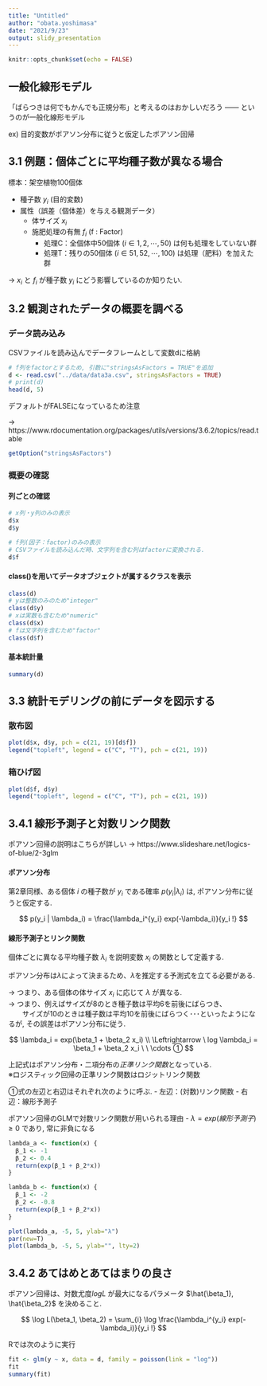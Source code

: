 ```yaml
---
title: "Untitled"
author: "obata.yoshimasa"
date: "2021/9/23"
output: slidy_presentation
---
```


```r
knitr::opts_chunk$set(echo = FALSE)
```

## 一般化線形モデル

「ばらつきは何でもかんでも正規分布」と考えるのはおかしいだろう ------ というのが一般化線形モデル

ex) 目的変数がポアソン分布に従うと仮定したポアソン回帰


## 3.1 例題：個体ごとに平均種子数が異なる場合

標本：架空植物100個体

 - 種子数 $y_i$ (目的変数)
 - 属性（誤差（個体差）を与える観測データ）
   - 体サイズ $x_i$
   - 施肥処理の有無 $f_i$ (f : Factor)
     - 処理C：全個体中50個体 $(i \in {1, 2, \cdots, 50})$ は何も処理をしていない群
     - 処理T：残りの50個体 $(i \in {51, 52, \cdots, 100})$ は処理（肥料）を加えた群

→ $x_i$ と $f_i$ が種子数 $y_i$ にどう影響しているのか知りたい.


## 3.2 観測されたデータの概要を調べる

### データ読み込み
CSVファイルを読み込んでデータフレームとして変数dに格納

```r
# f列をfactorとするため, 引数に"stringsAsFactors = TRUE"を追加
d <- read.csv("../data/data3a.csv", stringsAsFactors = TRUE)
# print(d)
head(d, 5)
```


デフォルトがFALSEになっているため注意<br>

-> https://www.rdocumentation.org/packages/utils/versions/3.6.2/topics/read.table

```r
getOption("stringsAsFactors") 
```


### 概要の確認

#### 列ごとの確認

```r
# x列・y列のみの表示
d$x
d$y
```

```r
# f列(因子：factor)のみの表示
# CSVファイルを読み込んだ時、文字列を含む列はfactorに変換される.
d$f
```

#### class()を用いてデータオブジェクトが属するクラスを表示

```r
class(d)
# yは整数のみのため"integer"
class(d$y)
# xは実数も含むため"numeric"
class(d$x)
# fは文字列を含むため"factor"
class(d$f)
```

#### 基本統計量

```r
summary(d)
```


## 3.3 統計モデリングの前にデータを図示する

### 散布図

```r
plot(d$x, d$y, pch = c(21, 19)[d$f])
legend("topleft", legend = c("C", "T"), pch = c(21, 19))
```

### 箱ひげ図

```r
plot(d$f, d$y)
legend("topleft", legend = c("C", "T"), pch = c(21, 19))
```

## 3.4.1 線形予測子と対数リンク関数

ポアソン回帰の説明はこちらが詳しい
 -> https://www.slideshare.net/logics-of-blue/2-3glm

#### ポアソン分布
第2章同様、ある個体 $i$ の種子数が $y_i$ である確率 $p(y_i|\lambda_i)$ は, ポアソン分布に従うと仮定する.

$$
  p(y_i | \lambda_i) = \frac{\lambda_i^{y_i} exp(-\lambda_i)}{y_i !}
$$

#### 線形予測子とリンク関数

個体ごとに異なる平均種子数 $\lambda_i$ を説明変数 $x_i$ の関数として定義する.

ポアソン分布は$\lambda$によって決まるため、$\lambda$を推定する予測式を立てる必要がある.

-> つまり、ある個体の体サイズ $x_i$ に応じて $\lambda$ が異なる. <br>
-> つまり、例えばサイズが8のとき種子数は平均6を前後にばらつき、<br>
　　サイズが10のときは種子数は平均10を前後にばらつく･･･といったようになるが, その誤差はポアソン分布に従う.

$$
  \lambda_i = exp(\beta_1 + \beta_2 x_i) \\
  \Leftrightarrow \ log \lambda_i = \beta_1 + \beta_2 x_i \ \ \cdots ①
$$

上記式はポアソン分布・二項分布の*正準リンク関数*となっている.<br>
※ロジスティック回帰の正準リンク関数はロジットリンク関数

①式の左辺と右辺はそれぞれ次のように呼ぶ.
- 左辺：(対数)リンク関数
- 右辺：線形予測子

ポアソン回帰のGLMで対数リンク関数が用いられる理由
- $\lambda = exp(線形予測子) \ge 0$ であり, 常に非負になる


```r
lambda_a <- function(x) {
  β_1 <- -1
  β_2 <- 0.4
  return(exp(β_1 + β_2*x))
}

lambda_b <- function(x) {
  β_1 <- -2
  β_2 <- -0.8
  return(exp(β_1 + β_2*x))
}

plot(lambda_a, -5, 5, ylab="λ")
par(new=T)
plot(lambda_b, -5, 5, ylab="", lty=2)
```

## 3.4.2 あてはめとあてはまりの良さ

ポアソン回帰は、対数尤度$logL$ が最大になるパラメータ $\hat{\beta_1}, \hat{\beta_2}$ を決めること.

$$
  \log L(\beta_1, \beta_2) = \sum_{i} \log \frac{\lambda_i^{y_i} exp(-\lambda_i)}{y_i !}
$$


Rでは次のように実行

```r
fit <- glm(y ~ x, data = d, family = poisson(link = "log"))
fit
summary(fit)
```